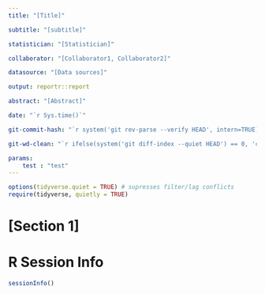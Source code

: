 ```yaml
---
title: "[Title]"

subtitle: "[subtitle]"

statistician: "[Statistician]"

collaborator: "[Collaborator1, Collaborator2]"

datasource: "[Data sources]"

output: reportr::report

abstract: "[Abstract]"

date: "`r Sys.time()`"

git-commit-hash: "`r system('git rev-parse --verify HEAD', intern=TRUE)`"

git-wd-clean: "`r ifelse(system('git diff-index --quiet HEAD') == 0, 'clean', 'file changes, working directory not clean!')`"

params: 
    test : "test"
---
```




```r
options(tidyverse.quiet = TRUE) # supresses filter/lag conflicts
require(tidyverse, quietly = TRUE)
```



# [Section 1]




# R Session Info

```r
sessionInfo()
``` 
